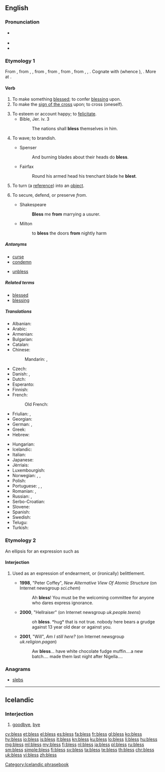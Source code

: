 ==English==

===Pronunciation===
* {{IPA|/blɛs/|lang=en}} {{enPR|blĕs}}
* {{audio|en-us-bless.ogg|Audio (US)|lang=en}}
* {{rhymes|ɛs|lang=en}}

===Etymology 1===
From {{etyl|enm|en}} {{term|blessen|lang=enm}}, from {{etyl|ang|en}} {{m|ang|blētsian}}, {{m|ang|blēdsian||to consecrate ''(with blood)''}}, from {{etyl|gem-pro|en}} {{m|gem-pro|*blōþisōną||to sprinkle, mark or hallow with blood}}, from {{m|gem-pro|*blōþą||blood}}, from {{etyl|ine-pro|en}} {{m|ine-pro|*bhlo-to-||to gush, spurt}}, from {{m|ine-pro|*bhol-}}, {{m|ine-pro|*bhlē-dh-}}, {{m|ine-pro|*bhlō(w)-||to thrive, flourish, bloom}}. Cognate with {{etyl|non|-}} {{term|bletza||to bless|lang=non}} (whence {{etyl|is|-}} {{term|blessa|lang=is}}), {{etyl|ang|-}} {{m|ang|blēdan||to bleed}}. More at {{term|bleed|lang=en}}.

====Verb====
{{en-verb|blesses|blessing|'''[[blest]]''' ''or'' '''[[blessed]]'''}}

# To make something [[blessed]]; to confer [[blessing]] upon.
# To make the [[sign of the cross]] upon; to cross (oneself).
#: {{rfquotek|Holinshed}}
# To esteem or account happy; to [[felicitate]].
#* Bible, Jer. iv. 3
#*: The nations shall '''bless''' themselves in him.
# {{context|obsolete|lang=en}} To wave; to brandish.
#* Spenser
#*: And burning blades about their heads do '''bless'''.
#* Fairfax
#*: Round his armed head his trenchant blade he '''blest'''.
# {{context|[[Perl]]|_|programming|transitive|lang=en}} {{context|past tense only '''blessed'''|lang=en}} To turn (a [[reference]]) into an [[object]].
# {{context|archaic|lang=en}} To secure, defend, or preserve ''from''.
#* Shakespeare
#*: '''Bless''' me '''from''' marrying a usurer.
#* Milton
#*: to '''bless''' the doors '''from''' nightly harm

=====Antonyms=====
* [[curse]]
* [[condemn]]
* {{sense|programming|lang=en}} [[unbless]]

=====Related terms=====
* [[blessed]]
* [[blessing]]

=====Translations=====
{{trans-top|confer blessing on}}
* Albanian: {{t+|sq|bekoj}}
* Arabic: {{t|ar|بارك|tr=baaraka}}
* Armenian: {{t|hy|օրհնել|sc=Armn}}
* Bulgarian: {{t+|bg|благославям}}
* Catalan: {{t+|ca|beneir}}
* Chinese:
*: Mandarin: {{t+check|cmn|保佑|tr=bǎoyòu|sc=Hani}},  {{t+check|cmn|佑|tr=yòu|sc=Hani}}
* Czech: {{t|cs|požehnat}}
* Danish: {{t|da|velsigne}}, {{qualifier|archaic}} {{t|da|signe}}
* Dutch: {{t+|nl|zegenen}}
* Esperanto: {{t|eo|beni}}
* Finnish: {{t|fi|siunata}}
* French: {{t+|fr|bénir}}
*: Old French: {{t|fro|beneïr}}
* Friulian: {{t|fur|benedî}}, {{t|fur|binidî}}
* Georgian: {{t|ka|ლოცვა|tr=loc'va|sc=Geor}}
* German: {{t+|de|segnen}}, {{qualifier|obsolete}} {{t+|de|benedeien}}
* Greek: {{t+|el|ευλογώ|tr=evlogó|sc=Grek}}
* Hebrew: {{t+|he|ברך|tr=berákh}}
{{trans-mid}}
* Hungarian: {{t+|hu|megáld}}
* Icelandic: {{t|is|blessa}}
* Italian: {{t+|it|benedire}}
* Japanese: {{t|ja|恵む|tr=megumu}}
* Jèrriais: {{t|roa-jer|béni}}
* Luxembourgish: {{t|lb|seenen}}
* Norwegian: {{t|no|velsigne}}, {{t|no|signa}}, {{t|no|blessa}}
* Polish: {{t|pl|błogosławić}}
* Portuguese: {{t+|pt|abençoar}}, {{t+|pt|bendizer}}, {{t+|pt|benzer}}
* Romanian: {{t+|ro|binecuvânta}}, {{t+|ro|blagoslovi}}
* Russian: {{t+|ru|благословлять|impf|tr=blagoslovlját'}}, {{t+|ru|благословить|pf|tr=blagoslovít'}}
* Serbo-Croatian: {{t|sh|blagoslòviti}}
* Slovene: {{t+|sl|blagosloviti}}
* Spanish: {{t+|es|bendecir}}
* Swedish: {{t+|sv|välsigna}}
* Telugu: {{t+|te|దీవించు|tr=deeviMchu}}
* Turkish: {{t-needed|tr}}
{{trans-bottom}}

===Etymology 2===
An ellipsis for an expression such as {{term|bless your heart}}

====Interjection====
{{en-interj}}

# {{context|UK|informal|lang=en}} Used as an expression of endearment, or (ironically) belittlement.
#* '''1998''', "Peter Coffey", ''New Alternative View Of Atomic Structure'' (on Internet newsgroup ''sci.chem'')
#*: Ah '''bless'''! You must be the welcoming committee for anyone who dares express ignorance.
#* '''2000''', "Hellraiser" (on Internet newsgroup ''uk.people.teens'')
#*: oh '''bless'''. *hug* that is not true. nobody here bears a grudge against 13 year old dear or against you.
#* '''2001''', "Will", ''Am I still here?'' (on Internet newsgroup ''uk.religion.pagan'')
#*: Aw '''bless'''... have white chocolate fudge muffin....a new batch.... made them last night after Nigella....

===Anagrams===
* [[slebs#English|slebs]]

----

==Icelandic==

===Interjection===
{{head|is|interjection}}

# [[goodbye]], [[bye]]

[[Category:Icelandic phrasebook]]

[[cy:bless]]
[[et:bless]]
[[el:bless]]
[[es:bless]]
[[fa:bless]]
[[fr:bless]]
[[gl:bless]]
[[ko:bless]]
[[hy:bless]]
[[io:bless]]
[[is:bless]]
[[it:bless]]
[[kn:bless]]
[[ku:bless]]
[[lo:bless]]
[[li:bless]]
[[hu:bless]]
[[mg:bless]]
[[ml:bless]]
[[my:bless]]
[[fj:bless]]
[[nl:bless]]
[[ja:bless]]
[[pl:bless]]
[[ru:bless]]
[[sm:bless]]
[[simple:bless]]
[[fi:bless]]
[[sv:bless]]
[[ta:bless]]
[[te:bless]]
[[th:bless]]
[[chr:bless]]
[[uk:bless]]
[[vi:bless]]
[[zh:bless]]